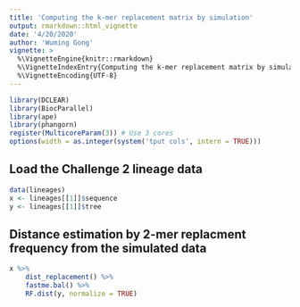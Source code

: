 ```yaml
---
title: 'Computing the k-mer replacement matrix by simulation'
output: rmarkdown::html_vignette
date: '4/20/2020'
author: 'Wuming Gong'
vignette: >
  %\VignetteEngine{knitr::rmarkdown}
  %\VignetteIndexEntry{Computing the k-mer replacement matrix by simulation}
  %\VignetteEncoding{UTF-8}
---
```


```r
library(DCLEAR)
library(BiocParallel)
library(ape)
library(phangorn)
register(MulticoreParam(3)) # Use 3 cores
options(width = as.integer(system('tput cols', intern = TRUE)))

```

## Load the Challenge 2 lineage data
```r
data(lineages)
x <- lineages[[1]]$sequence
y <- lineages[[1]]$tree
```

## Distance estimation by 2-mer replacment frequency from the simulated data
```r
x %>% 
	dist_replacement() %>%
	fastme.bal() %>% 
	RF.dist(y, normalize = TRUE)

```


